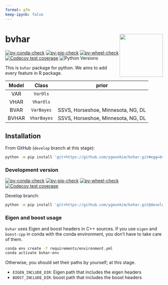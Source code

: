 ```yaml
---
format: gfm
keep-ipynb: false
---
```


<!-- README.md is generated from README.qmd. Please edit that file -->

# bvhar <a href="https://github.com/ygeunkim/bvhar/tree/develop/python/"><img src="docs/logo.png" align="right" height="138" /></a>

<!-- badges: start -->
[![py-conda-check](https://github.com/ygeunkim/bvhar/actions/workflows/py-conda-check.yaml/badge.svg?branch=master)](https://github.com/ygeunkim/bvhar/actions/workflows/py-conda-check.yaml?query=branch%3Amaster)
[![py-pip-check](https://github.com/ygeunkim/bvhar/actions/workflows/py-pip-check.yaml/badge.svg?branch=master)](https://github.com/ygeunkim/bvhar/actions/workflows/py-pip-check.yaml?query=branch%3Amaster)
[![py-wheel-check](https://github.com/ygeunkim/bvhar/actions/workflows/py-wheel-check.yaml/badge.svg?branch=master)](https://github.com/ygeunkim/bvhar/actions/workflows/py-wheel-check.yaml?query=branch%3Amaster)
[![Codecov test coverage](https://codecov.io/gh/ygeunkim/bvhar/branch/master/graph/badge.svg?flag=python)](https://app.codecov.io/gh/ygeunkim/bvhar)
![Python Versions](https://img.shields.io/badge/python-3.10%20%7C%203.11%20%7C%203.12-blue)
<!-- badges: end -->

This is `bvhar` package for python. We aims to add every feature in R package.

| Model | Class | prior |  
|:-----:|:--------:|:-----:|  
| VAR | `VarOls` | |  
| VHAR | `VharOls` | |  
| BVAR | `VarBayes` | SSVS, Horseshoe, Minnesota, NG, DL |  
| BVHAR | `VharBayes` | SSVS, Horseshoe, Minnesota, NG, DL |  

## Installation

From GitHub (`develop` branch at this stage):

```bash
python -m pip install 'git+https://github.com/ygeunkim/bvhar.git#egg=bvhar&subdirectory=python'
```

### Development version

<!-- badges: start -->
[![py-conda-check](https://github.com/ygeunkim/bvhar/actions/workflows/py-conda-check.yaml/badge.svg?branch=develop)](https://github.com/ygeunkim/bvhar/actions/workflows/py-conda-check.yaml?query=branch%3Adevelop)
[![py-pip-check](https://github.com/ygeunkim/bvhar/actions/workflows/py-pip-check.yaml/badge.svg?branch=develop)](https://github.com/ygeunkim/bvhar/actions/workflows/py-pip-check.yaml?query=branch%3Adevelop)
[![py-wheel-check](https://github.com/ygeunkim/bvhar/actions/workflows/py-wheel-check.yaml/badge.svg?branch=develop)](https://github.com/ygeunkim/bvhar/actions/workflows/py-wheel-check.yaml?query=branch%3Adevelop)
[![Codecov test coverage](https://codecov.io/gh/ygeunkim/bvhar/branch/develop/graph/badge.svg?flag=python)](https://app.codecov.io/gh/ygeunkim/bvhar)
<!-- badges: end -->

Develop branch:

```bash
python -m pip install 'git+https://github.com/ygeunkim/bvhar.git@develop#egg=bvhar&subdirectory=python'
```

### Eigen and boost usage

`bvhar` uses Eigen and boost headers in C++ sources.
If you use `eigen` and `boost-cpp` in conda with the conda environment, you don't have to take care of them.

```bash
conda env create -f requirements/environment.yml
conda activate bvhar-env
```

Otherwise, you should set their paths by yourself; at this stage.

- `EIGEN_INCLUDE_DIR`: Eigen path that includes the eigen headers
- `BOOST_INCLUDE_DIR`: boost path that includes the boost headers

